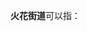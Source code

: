 '''火花街道'''可以指：
{{PRC admin/disambig|32/03/11/012/000|51/13/04/001/000}}
{{disambig|cat=四字乡级行政区划消歧义}}
